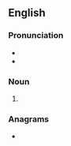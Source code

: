 ==English==

===Pronunciation===
* {{IPA|en|/ɔːˈdiːəls/}}
* {{hyphenation|en|or|deals}}

===Noun===
{{head|en|noun form}}

# {{plural of|en|ordeal}}

===Anagrams===
* {{anagrams|en|a=adelors|Rodelas|Sea Lord|loaders|reloads}}
